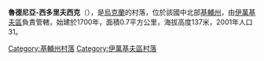 {{coord|50|57|8|N|29|34|30|E|scale:30000|display=title}}

'''魯德尼亞-西多里夫西克'''（{{lang-uk|Рудня-Сидорівська}}），是[[烏克蘭|烏克蘭]]的村落，位於該國中北部[[基輔州|基輔州]]，由[[伊萬基夫區|伊萬基夫區]]負責管轄，始建於1700年，面積0.7平方公里，海拔高度137米，2001年人口31。

{{DEFAULTSORT:Рудня-Сидорівська}}
[[Category:基輔州村落|Category:基輔州村落]]
[[Category:伊萬基夫區村落|Category:伊萬基夫區村落]]


{{Kiev-geo-stub}}